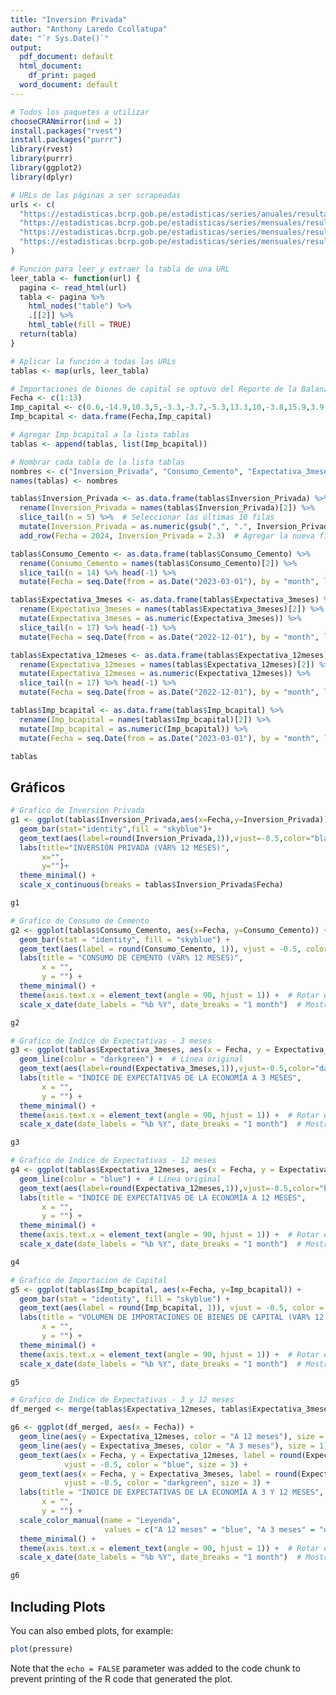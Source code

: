 ---
title: "Inversion Privada"
author: "Anthony Laredo Ccollatupa"
date: "`r Sys.Date()`"
output:
  pdf_document: default
  html_document:
    df_print: paged
  word_document: default
---

```{r pressure1}

# Todos los paquetes a utilizar
chooseCRANmirror(ind = 1)
install.packages("rvest")
install.packages("purrr")
library(rvest)
library(purrr)
library(ggplot2)
library(dplyr)

# URLs de las páginas a ser scrapeadas
urls <- c(
  "https://estadisticas.bcrp.gob.pe/estadisticas/series/anuales/resultados/PM04919AA/html", # Inversión Privada
  "https://estadisticas.bcrp.gob.pe/estadisticas/series/mensuales/resultados/PD37967GM/html", # Consumo de Cemento
  "https://estadisticas.bcrp.gob.pe/estadisticas/series/mensuales/resultados/PD38045AM/html", # Expectativa a 3 meses
  "https://estadisticas.bcrp.gob.pe/estadisticas/series/mensuales/resultados/PD37981AM/html" # Expectativa a 12 meses
)

# Función para leer y extraer la tabla de una URL
leer_tabla <- function(url) {
  pagina <- read_html(url)
  tabla <- pagina %>%
    html_nodes("table") %>%  
    .[[2]] %>%               
    html_table(fill = TRUE)
  return(tabla)
}

# Aplicar la función a todas las URLs
tablas <- map(urls, leer_tabla)

# Importaciones de bienes de capital se optuvo del Reporte de la Balanza Comercial del BCRP
Fecha <- c(1:13)
Imp_capital <- c(0.6,-14.9,10.3,5,-3.3,-3.7,-5.3,13.3,10,-3.8,15.9,3.9,-6.5)
Imp_bcapital <- data.frame(Fecha,Imp_capital)

# Agregar Imp_bcapital a la lista tablas
tablas <- append(tablas, list(Imp_bcapital))

# Nombrar cada tabla de la lista tablas
nombres <- c("Inversion_Privada", "Consumo_Cemento", "Expectativa_3meses", "Expectativa_12meses", "Imp_bcapital")
names(tablas) <- nombres

tablas$Inversion_Privada <- as.data.frame(tablas$Inversion_Privada) %>%
  rename(Inversion_Privada = names(tablas$Inversion_Privada)[2]) %>%
  slice_tail(n = 5) %>%  # Seleccionar las últimas 10 filas
  mutate(Inversion_Privada = as.numeric(gsub(",", ".", Inversion_Privada))) %>%
  add_row(Fecha = 2024, Inversion_Privada = 2.3)  # Agregar la nueva fila

tablas$Consumo_Cemento <- as.data.frame(tablas$Consumo_Cemento) %>%
  rename(Consumo_Cemento = names(tablas$Consumo_Cemento)[2]) %>%
  slice_tail(n = 14) %>% head(-1) %>%
  mutate(Fecha = seq.Date(from = as.Date("2023-03-01"), by = "month", length.out = 13))

tablas$Expectativa_3meses <- as.data.frame(tablas$Expectativa_3meses) %>%
  rename(Expectativa_3meses = names(tablas$Expectativa_3meses)[2]) %>%
  mutate(Expectativa_3meses = as.numeric(Expectativa_3meses)) %>%
  slice_tail(n = 17) %>% head(-1) %>%
  mutate(Fecha = seq.Date(from = as.Date("2022-12-01"), by = "month", length.out = 16))

tablas$Expectativa_12meses <- as.data.frame(tablas$Expectativa_12meses) %>%
  rename(Expectativa_12meses = names(tablas$Expectativa_12meses)[2]) %>%
  mutate(Expectativa_12meses = as.numeric(Expectativa_12meses)) %>%
  slice_tail(n = 17) %>% head(-1) %>%
  mutate(Fecha = seq.Date(from = as.Date("2022-12-01"), by = "month", length.out = 16))

tablas$Imp_bcapital <- as.data.frame(tablas$Imp_bcapital) %>%
  rename(Imp_bcapital = names(tablas$Imp_bcapital)[2]) %>%
  mutate(Imp_bcapital = as.numeric(Imp_bcapital)) %>%
  mutate(Fecha = seq.Date(from = as.Date("2023-03-01"), by = "month", length.out = 13))

tablas

```

## Gráficos

```{r}

# Grafico de Inversion Privada
g1 <- ggplot(tablas$Inversion_Privada,aes(x=Fecha,y=Inversion_Privada))+
  geom_bar(stat="identity",fill = "skyblue")+
  geom_text(aes(label=round(Inversion_Privada,1)),vjust=-0.5,color="black",size=3)+
  labs(title="INVERSIÓN PRIVADA (VAR% 12 MESES)",
       x="",
       y="")+
  theme_minimal() + 
  scale_x_continuous(breaks = tablas$Inversion_Privada$Fecha)

g1

```

```{r}

# Grafico de Consumo de Cemento
g2 <- ggplot(tablas$Consumo_Cemento, aes(x=Fecha, y=Consumo_Cemento)) +
  geom_bar(stat = "identity", fill = "skyblue") +
  geom_text(aes(label = round(Consumo_Cemento, 1)), vjust = -0.5, color = "black", size = 3) +
  labs(title = "CONSUMO DE CEMENTO (VAR% 12 MESES)",
       x = "",
       y = "") +
  theme_minimal() +
  theme(axis.text.x = element_text(angle = 90, hjust = 1)) +  # Rotar etiquetas del eje x
  scale_x_date(date_labels = "%b %Y", date_breaks = "1 month")  # Mostrar etiquetas de mes y año

g2

```

```{r}

# Grafico de Indice de Expectativas - 3 meses
g3 <- ggplot(tablas$Expectativa_3meses, aes(x = Fecha, y = Expectativa_3meses)) +
  geom_line(color = "darkgreen") +  # Línea original
  geom_text(aes(label=round(Expectativa_3meses,1)),vjust=-0.5,color="darkgreen",size=3)+
  labs(title = "ÍNDICE DE EXPECTATIVAS DE LA ECONOMÍA A 3 MESES",
       x = "",
       y = "") +
  theme_minimal() +
  theme(axis.text.x = element_text(angle = 90, hjust = 1)) +  # Rotar etiquetas del eje x
  scale_x_date(date_labels = "%b %Y", date_breaks = "1 month")  # Mostrar etiquetas de mes y año

g3

```

```{r}

# Grafico de Indice de Expectativas - 12 meses
g4 <- ggplot(tablas$Expectativa_12meses, aes(x = Fecha, y = Expectativa_12meses)) +
  geom_line(color = "blue") +  # Línea original
  geom_text(aes(label=round(Expectativa_12meses,1)),vjust=-0.5,color="blue",size=3)+
  labs(title = "ÍNDICE DE EXPECTATIVAS DE LA ECONOMÍA A 12 MESES",
       x = "",
       y = "") +
  theme_minimal() +
  theme(axis.text.x = element_text(angle = 90, hjust = 1)) +  # Rotar etiquetas del eje x
  scale_x_date(date_labels = "%b %Y", date_breaks = "1 month")  # Mostrar etiquetas de mes y año

g4

```

```{r}

# Grafico de Importacion de Capital
g5 <- ggplot(tablas$Imp_bcapital, aes(x=Fecha, y=Imp_bcapital)) +
  geom_bar(stat = "identity", fill = "skyblue") +
  geom_text(aes(label = round(Imp_bcapital, 1)), vjust = -0.5, color = "black", size = 3) +
  labs(title = "VOLUMEN DE IMPORTACIONES DE BIENES DE CAPITAL (VAR% 12 MESES)",
       x = "",
       y = "") +
  theme_minimal() +
  theme(axis.text.x = element_text(angle = 90, hjust = 1)) +  # Rotar etiquetas del eje x
  scale_x_date(date_labels = "%b %Y", date_breaks = "1 month")  # Mostrar etiquetas de mes y año

g5

```

```{r}

# Grafico de Indice de Expectativas - 3 y 12 meses
df_merged <- merge(tablas$Expectativa_12meses, tablas$Expectativa_3meses, by = "Fecha")

g6 <- ggplot(df_merged, aes(x = Fecha)) +
  geom_line(aes(y = Expectativa_12meses, color = "A 12 meses"), size = 1) +
  geom_line(aes(y = Expectativa_3meses, color = "A 3 meses"), size = 1) +
  geom_text(aes(x = Fecha, y = Expectativa_12meses, label = round(Expectativa_12meses, 1)),
            vjust = -0.5, color = "blue", size = 3) +
  geom_text(aes(x = Fecha, y = Expectativa_3meses, label = round(Expectativa_3meses, 1)), 
            vjust = -0.5, color = "darkgreen", size = 3) +
  labs(title = "ÍNDICE DE EXPECTATIVAS DE LA ECONOMÍA A 3 Y 12 MESES",
       x = "",
       y = "") +
  scale_color_manual(name = "Leyenda",
                     values = c("A 12 meses" = "blue", "A 3 meses" = "darkgreen")) +
  theme_minimal() +
  theme(axis.text.x = element_text(angle = 90, hjust = 1)) +  # Rotar etiquetas del eje x
  scale_x_date(date_labels = "%b %Y", date_breaks = "1 month")  # Mostrar etiquetas de mes y año

g6

```


## Including Plots

You can also embed plots, for example:

```{r}
plot(pressure)
```

Note that the `echo = FALSE` parameter was added to the code chunk to prevent printing of the R code that generated the plot.
